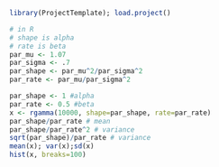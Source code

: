 ```r
library(ProjectTemplate); load.project()
```


```r

# in R
# shape is alpha
# rate is beta
par_mu <- 1.07
par_sigma <- .7
par_shape <- par_mu^2/par_sigma^2
par_rate <- par_mu/par_sigma^2

par_shape <- 1 #alpha
par_rate <- 0.5 #beta
x <- rgamma(10000, shape=par_shape, rate=par_rate)
par_shape/par_rate # mean
par_shape/par_rate^2 # variance
sqrt(par_shape)/par_rate # variance
mean(x); var(x);sd(x)
hist(x, breaks=100)
```
